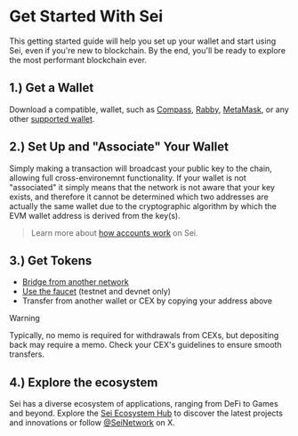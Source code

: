
# Get Started With Sei

This getting started guide will help you set up your wallet and start using Sei,
even if you're new to blockchain. By the end, you'll be ready to explore the
most performant blockchain ever.

## 1.) Get a Wallet

Download a compatible, wallet, such as [Compass](https://compasswallet.io/), [Rabby](https://rabby.io/), [MetaMask](https://metamask.io/), or any other [supported wallet](/learn/wallets).

## 2.) Set Up and "Associate" Your Wallet

Simply making a transaction will broadcast your public key to the chain, allowing full cross-environemnt functionality.
If your wallet is not "associated" it simply means that the network is not aware that your key exists, and therefore it cannot be determined which two addresses are actually the same wallet due to the cryptographic algorithm by which the EVM wallet address is derived from the key(s).

<EvmWalletConnect />

> Learn more about [how accounts work](/learn/accounts) on Sei.

## 3.) Get Tokens

- [Bridge from another network](https://app.sei.io/transfer)
- [Use the faucet](/learn/faucet) (testnet and devnet only)
- Transfer from another wallet or CEX by copying your address above

> [!WARNING]
>
> Typically, no memo is required for withdrawals from CEXs, but depositing back may require a memo. Check your CEX's guidelines to ensure smooth transfers.

## 4.) Explore the ecosystem

Sei has a diverse ecosystem of applications, ranging from DeFi to Games and beyond. Explore the [Sei Ecosystem Hub](https://www.sei.io/ecosystem) to discover the latest projects and innovations or follow [@SeiNetwork](https://x.com/SeiNetwork) on X.
